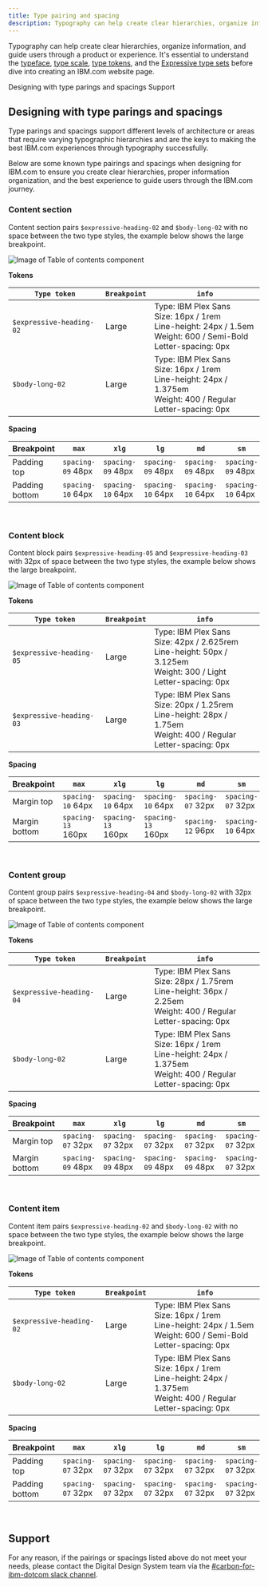 ```yaml
---
title: Type pairing and spacing
description: Typography can help create clear hierarchies, organize information, and guide users through a product or experience. Type parings and spacings support different levels of architecture or areas that require varying typographic hierarchies and are the keys to making the best IBM.com experiences through typography successfully.
---
```


<PageDescription>

Typography can help create clear hierarchies, organize information, and guide users through a product or experience. It's essential to understand the [typeface](https://www.carbondesignsystem.com/guidelines/typography/overview/#typeface:-ibm-plex), [type scale](https://www.carbondesignsystem.com/guidelines/typography/overview/#scale), [type tokens](https://www.carbondesignsystem.com/guidelines/typography/overview/#type-tokens-and-sets), and the [Expressive type sets](https://www.carbondesignsystem.com/guidelines/typography/expressive) before dive into creating an IBM.com website page.

</PageDescription>

<AnchorLinks>

<AnchorLink>Designing with type parings and spacings</AnchorLink>
<AnchorLink>Support</AnchorLink>

</AnchorLinks>

## Designing with type parings and spacings

Type parings and spacings support different levels of architecture or areas that require varying typographic hierarchies and are the keys to making the best IBM.com experiences through typography successfully.

Below are some known type pairings and spacings when designing for IBM.com to ensure you create clear hierarchies, proper information organization, and the best experience to guide users through the IBM.com journey.
<br />


### Content section

Content section pairs `$expressive-heading-02` and `$body-long-02` with no space between the two type styles, the example below shows the large breakpoint.

<Row>
<Column colMd={8} colLg={8}>

![Image of Table of contents component](../../images/guidelines/type-pairing-and-spacing/heading02_bodylong02.jpg)

</Column>
</Row>

**Tokens**

| `Type token` | `Breakpoint` | `info` |
| --- | --- | --- |
|`$expressive-heading-02`| Large |Type: IBM Plex Sans <br/>Size: 16px / 1rem <br/>Line-height: 24px / 1.5em <br/>Weight: 600 / Semi-Bold <br/>Letter-spacing: 0px |
|`$body-long-02`| Large |Type: IBM Plex Sans <br/>Size: 16px / 1rem <br/>Line-height: 24px / 1.375em <br/>Weight: 400 / Regular <br/>Letter-spacing: 0px |

**Spacing**

| Breakpoint | `max` | `xlg` | `lg` | `md` | `sm` | 
| --- | --- | --- | --- | --- | --- |
| Padding top | `spacing-09` 48px | `spacing-09` 48px | `spacing-09` 48px | `spacing-09` 48px | `spacing-09` 48px |
| Padding bottom | `spacing-10` 64px | `spacing-10` 64px | `spacing-10` 64px | `spacing-10` 64px | `spacing-10` 64px |

<br />

### Content block

Content block pairs `$expressive-heading-05` and `$expressive-heading-03` with 32px of space between the two type styles, the example below shows the large breakpoint.

<Row>
<Column colMd={8} colLg={8}>

![Image of Table of contents component](../../images/guidelines/type-pairing-and-spacing/heading05_heading03.jpg)

</Column>
</Row>

**Tokens**

| `Type token` | `Breakpoint` | `info` |
| --- | --- | --- |
|`$expressive-heading-05`| Large |Type: IBM Plex Sans <br/>Size: 42px / 2.625rem <br/>Line-height: 50px / 3.125em <br/>Weight: 300 / Light <br/>Letter-spacing: 0px |
|`$expressive-heading-03`| Large |Type: IBM Plex Sans <br/>Size: 20px / 1.25rem <br/>Line-height: 28px / 1.75em <br/>Weight: 400 / Regular <br/>Letter-spacing: 0px |

**Spacing**

| Breakpoint | `max` | `xlg` | `lg` | `md` | `sm` | 
| --- | --- | --- | --- | --- | --- |
| Margin top | `spacing-10` 64px | `spacing-10` 64px | `spacing-10` 64px | `spacing-07` 32px | `spacing-07` 32px |
| Margin bottom | `spacing-13` 160px | `spacing-13` 160px | `spacing-13` 160px | `spacing-12` 96px | `spacing-10` 64px |

<br />

### Content group

Content group pairs `$expressive-heading-04` and `$body-long-02` with 32px of space between the two type styles, the example below shows the large breakpoint.


<Row>
<Column colMd={8} colLg={8}>

![Image of Table of contents component](../../images/guidelines/type-pairing-and-spacing/heading04_bodylong02.jpg)

</Column>
</Row>

**Tokens**

| `Type token` | `Breakpoint` | `info` |
| --- | --- | --- |
|`$expressive-heading-04`| Large |Type: IBM Plex Sans <br/>Size: 28px / 1.75rem <br/>Line-height: 36px / 2.25em <br/>Weight: 400 / Regular <br/>Letter-spacing: 0px |
|`$body-long-02`| Large |Type: IBM Plex Sans <br/>Size: 16px / 1rem <br/>Line-height: 24px / 1.375em <br/>Weight: 400 / Regular <br/>Letter-spacing: 0px |

**Spacing**

| Breakpoint | `max` | `xlg` | `lg` | `md` | `sm` | 
| --- | --- | --- | --- | --- | --- |
| Margin top | `spacing-07` 32px | `spacing-07` 32px | `spacing-07` 32px | `spacing-07` 32px | `spacing-07` 32px |
| Margin bottom | `spacing-09` 48px | `spacing-09` 48px | `spacing-09` 48px | `spacing-09` 48px | `spacing-07` 32px |

<br />

### Content item

Content item pairs `$expressive-heading-02` and `$body-long-02` with no space between the two type styles, the example below shows the large breakpoint.

<Row>
<Column colMd={8} colLg={8}>

![Image of Table of contents component](../../images/guidelines/type-pairing-and-spacing/heading02_bodylong02.jpg)

</Column>
</Row>

**Tokens**

| `Type token` | `Breakpoint` | `info` |
| --- | --- | --- |
|`$expressive-heading-02`| Large |Type: IBM Plex Sans <br/>Size: 16px / 1rem <br/>Line-height: 24px / 1.5em <br/>Weight: 600 / Semi-Bold <br/>Letter-spacing: 0px |
|`$body-long-02`| Large |Type: IBM Plex Sans <br/>Size: 16px / 1rem <br/>Line-height: 24px / 1.375em <br/>Weight: 400 / Regular <br/>Letter-spacing: 0px |

**Spacing**

| Breakpoint | `max` | `xlg` | `lg` | `md` | `sm` | 
| --- | --- | --- | --- | --- | --- |
| Padding top | `spacing-07` 32px | `spacing-07` 32px | `spacing-07` 32px | `spacing-07` 32px | `spacing-07` 32px |
| Padding bottom | `spacing-07` 32px | `spacing-07` 32px | `spacing-07` 32px | `spacing-07` 32px | `spacing-07` 32px |

<br />

## Support

For any reason, if the pairings or spacings listed above do not meet your needs, please contact the Digital Design System team via the [#carbon-for-ibm-dotcom slack channel](https://cognitive-app.slack.com/archives/C2PLX8GQ6). 
